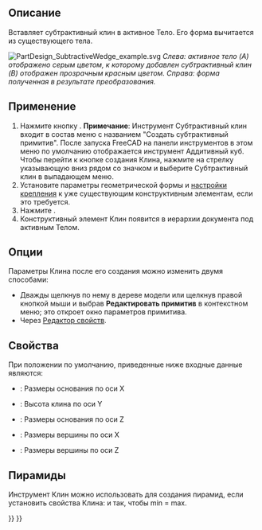 <languages/>

<div class="mw-translate-fuzzy">
{{Docnav/ru
|[[PartDesign_SubtractivePrism/ru|Субтрактивная призма]]
|[[PartDesign_Mirrored/ru|Симметрия]]
|[[PartDesign_Workbench/ru|Верстак PartDesign]]
|IconL=PartDesign_SubtractivePrism.svg
|IconR=PartDesign_Mirrored.svg
|IconC=Workbench_PartDesign.svg
}}
</div>

{{GuiCommand/ru
|Name/ru=Субтрактивный клин
|Name=PartDesign_SubtractiveWedge
|MenuLocation=Part Design → Создать субтрактивный примитив → Субтрактивный клин
|Workbenches=[[PartDesign_Workbench/ru|PartDesign]]
|Version=0.17
|SeeAlso=[[PartDesign_CompPrimitiveSubtractive/ru|Создать субтрактивный примитив]], [[PartDesign_AdditiveWedge/ru|Аддитивный клин]]
}}

<span id="Description"></span>
==Описание==

Вставляет субтрактивный клин в активное Тело. Его форма вычитается из существующего тела.

[[File:PartDesign_SubtractiveWedge_example.svg|none]]
''Слева: активное тело (A) отображено серым цветом, к которому добавлен субтрактивный клин (B) отображен прозрачным красным цветом. Справа: форма полученная в результате преобразования.''

<span id="Usage"></span>
==Применение==

# Нажмите кнопку {{Button|[[Image:PartDesign SubtractiveWedge.svg|24px]] '''Субтрактивный клин'''}}. '''Примечание''': Инструмент Субтрактивный клин входит в состав меню с названием "Создать субтрактивный примитив". После запуска FreeCAD на панели инструментов в этом меню по умолчанию отображается инструмент Аддитивный куб. Чтобы перейти к кнопке создания Клина, нажмите на стрелку указывающую вниз рядом со значком и выберите Субтрактивный клин в выпадающем меню.
# Установите параметры геометрической формы и [[Part_EditAttachment/ru|настройки крепления]] к уже существующим конструктивным элементам, если это требуется.
# Нажмите {{Button|OK}}.
# Конструктивный элемент Клин появится в иерархии документа под активным Телом.

<span id="Options"></span>
==Опции==

Параметры Клина после его создания можно изменить двумя способами:
* Дважды щелкнув по нему в дереве модели или щелкнув правой кнопкой мыши и выбрав '''Редактировать примитив''' в контекстном меню; это откроет окно параметров примитива.
* Через [[Property_editor/ru|Редактор свойств]].

<span id="Properties"></span>
==Свойства==

При положении по умолчанию, приведенные ниже входные данные являются:
*{{PropertyData|X min/max}} : Размеры основания по оси X
*{{PropertyData|Y min/max}}: Высота клина по оси Y
*{{PropertyData|Z min/max}} : Размеры основания по оси Z
*{{PropertyData|X2 min/max}} : Размеры вершины по оси X
*{{PropertyData|Z2 min/max}} : Размеры вершины по оси Z

<span id="Pyramids"></span>
==Пирамиды==

Инструмент Клин можно использовать для создания пирамид, если установить свойства Клина: {{PropertyData|X2 min/max}} и {{PropertyData|Z2 min/max}} так, чтобы min = max.


<div class="mw-translate-fuzzy">
{{Docnav/ru
|[[PartDesign_SubtractivePrism/ru|Субтрактивная призма]]
|[[PartDesign_Mirrored/ru|Симметрия]]
|[[PartDesign_Workbench/ru|Верстак PartDesign]]
|IconL=PartDesign_SubtractivePrism.svg
|IconR=PartDesign_Mirrored.svg
|IconC=Workbench_PartDesign.svg
}}
</div>

{{PartDesign_Tools_navi{{#translation:}}}}
{{Userdocnavi{{#translation:}}}}